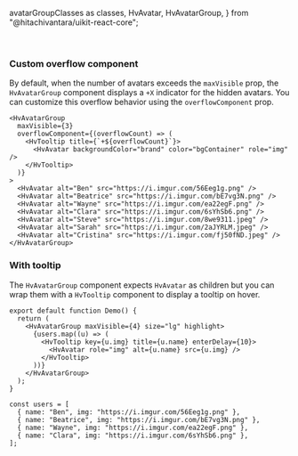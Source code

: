   avatarGroupClasses as classes,
  HvAvatar,
  HvAvatarGroup,
} from "@hitachivantara/uikit-react-core";


<Header
  params={{ name: "AvatarGroup", classes }}
  Component={HvAvatarGroup}
  componentName="HvAvatarGroup"
  controls={{
    size: {
      defaultValue: "md",
    },
    spacing: {
      defaultValue: "loose",
    },
    maxVisible: {
      defaultValue: 3,
    },
    direction: {
      defaultValue: "row",
    },
    highlight: {
      defaultValue: false,
    },
    toBack: {
      defaultValue: false,
    },
  }}
>
  <HvAvatar alt="Ben" src="https://i.imgur.com/56Eeg1g.png" />
  <HvAvatar alt="Beatrice" src="https://i.imgur.com/bE7vg3N.png" />
  <HvAvatar alt="Wayne" src="https://i.imgur.com/ea22egF.png" />
  <HvAvatar alt="Clara" src="https://i.imgur.com/6sYhSb6.png" />
  <HvAvatar alt="Steve" src="https://i.imgur.com/8we9311.jpeg" />
  <HvAvatar alt="Sarah" src="https://i.imgur.com/2aJYRLM.jpeg" />
  <HvAvatar alt="Cristina" src="https://i.imgur.com/fj50fND.jpeg" />
</Header>

### Custom overflow component

By default, when the number of avatars exceeds the `maxVisible` prop, the `HvAvatarGroup` component displays a `+X` indicator for the hidden avatars. You can customize this overflow behavior using the `overflowComponent` prop.

```tsx live
<HvAvatarGroup
  maxVisible={3}
  overflowComponent={(overflowCount) => (
    <HvTooltip title={`+${overflowCount}`}>
      <HvAvatar backgroundColor="brand" color="bgContainer" role="img" />
    </HvTooltip>
  )}
>
  <HvAvatar alt="Ben" src="https://i.imgur.com/56Eeg1g.png" />
  <HvAvatar alt="Beatrice" src="https://i.imgur.com/bE7vg3N.png" />
  <HvAvatar alt="Wayne" src="https://i.imgur.com/ea22egF.png" />
  <HvAvatar alt="Clara" src="https://i.imgur.com/6sYhSb6.png" />
  <HvAvatar alt="Steve" src="https://i.imgur.com/8we9311.jpeg" />
  <HvAvatar alt="Sarah" src="https://i.imgur.com/2aJYRLM.jpeg" />
  <HvAvatar alt="Cristina" src="https://i.imgur.com/fj50fND.jpeg" />
</HvAvatarGroup>
```

### With tooltip

The `HvAvatarGroup` component expects `HvAvatar` as children but you can wrap them with a `HvTooltip` component to display a tooltip on hover.

```tsx live
export default function Demo() {
  return (
    <HvAvatarGroup maxVisible={4} size="lg" highlight>
      {users.map((u) => (
        <HvTooltip key={u.img} title={u.name} enterDelay={10}>
          <HvAvatar role="img" alt={u.name} src={u.img} />
        </HvTooltip>
      ))}
    </HvAvatarGroup>
  );
}

const users = [
  { name: "Ben", img: "https://i.imgur.com/56Eeg1g.png" },
  { name: "Beatrice", img: "https://i.imgur.com/bE7vg3N.png" },
  { name: "Wayne", img: "https://i.imgur.com/ea22egF.png" },
  { name: "Clara", img: "https://i.imgur.com/6sYhSb6.png" },
];
```
